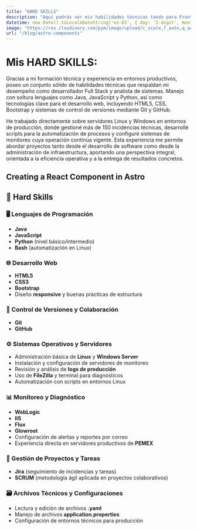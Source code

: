 ```yaml
---
title: "HARD SKILLS"
description: "Aquí podrás ver mis habilidades técnicas tando para Front End como Back End."
datetime: new Date().toLocaleDateString('es-ES', { day: '2-digit', month: '2-digit', year: 'numeric' })
image: "https://res.cloudinary.com/pym/image/upload/c_scale,f_auto,q_auto,w_512/v1/pages/2023/frontend-vs-backend/html-css-js"
url: "/blog/astro-components"
---
```


# Mis HARD SKILLS:

Gracias a mi formación técnica y experiencia en entornos productivos, poseo un conjunto sólido de habilidades técnicas que respaldan mi desempeño como desarrollador Full Stack y analista de sistemas. Manejo con soltura lenguajes como Java, JavaScript y Python, así como tecnologías clave para el desarrollo web, incluyendo HTML5, CSS, Bootstrap y sistemas de control de versiones mediante Git y GitHub.

He trabajado directamente sobre servidores Linux y Windows en entornos de producción, donde gestioné más de 150 incidencias técnicas, desarrollé scripts para la automatización de procesos y configuré sistemas de monitoreo cuya operación continúa vigente. Esta experiencia me permite abordar proyectos tanto desde el desarrollo de software como desde la administración de infraestructura, aportando una perspectiva integral, orientada a la eficiencia operativa y a la entrega de resultados concretos.

## Creating a React Component in Astro

## 💼 Hard Skills

### 🖥️ Lenguajes de Programación
- **Java**
- **JavaScript**
- **Python** (nivel básico/intermedio)
- **Bash** (automatización en Linux)

### 🌐 Desarrollo Web
- **HTML5**
- **CSS3**
- **Bootstrap**
- Diseño **responsive** y buenas prácticas de estructura

### 🔧 Control de Versiones y Colaboración
- **Git**
- **GitHub**

### ⚙️ Sistemas Operativos y Servidores
- Administración básica de **Linux** y **Windows Server**
- Instalación y configuración de servidores de monitoreo
- Revisión y análisis de **logs de producción**
- Uso de **FileZilla** y terminal para diagnósticos
- Automatización con scripts en entornos Linux

### 📊 Monitoreo y Diagnóstico
- **WebLogic**
- **IIS**
- **Flux**
- **Glowroot**
- Configuración de alertas y reportes por correo
- Experiencia directa en servidores productivos de **PEMEX**

### 🧰 Gestión de Proyectos y Tareas
- **Jira** (seguimiento de incidencias y tareas)
- **SCRUM** (metodología ágil aplicada en proyectos colaborativos)

### 🗃️ Archivos Técnicos y Configuraciones
- Lectura y edición de archivos **.yaml**
- Manejo de archivos **application.properties**
- Configuración de entornos técnicos para producción
